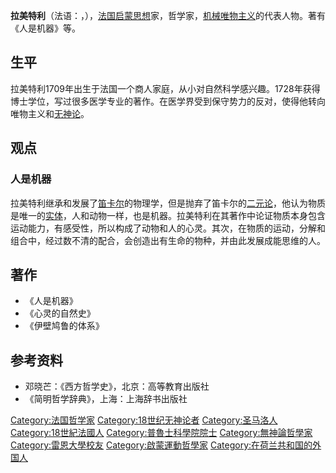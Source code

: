 {{Infobox Philosopher
|region = 西方哲学
|era = 18世纪
|color = #B0C4DE
|image = Julien Offray de La Mettrie.jpg
|name = Julien Offray de La Mettrie
|school_tradition = [[法国唯物主义|法国唯物主义]]
}}
{{expand|time=2010-08-14T10:43:40+00:00}}
'''拉美特利'''（法语：{{lang|en|Julien Offray de La Mettrie}}，{{bd|1709年11月23日||1751年11月11日}}），[[法国|法国]][[启蒙思想|启蒙思想]]家，哲学家，[[机械唯物主义|机械唯物主义]]的代表人物。著有《人是机器》等。


== 生平 ==
拉美特利1709年出生于法国一个商人家庭，从小对自然科学感兴趣。1728年获得博士学位，写过很多医学专业的著作。在医学界受到保守势力的反对，使得他转向唯物主义和[[无神论|无神论]]。


== 观点 ==

=== 人是机器 ===
拉美特利继承和发展了[[笛卡尔|笛卡尔]]的物理学，但是抛弃了笛卡尔的[[二元论|二元论]]，他认为物质是唯一的[[实体|实体]]，人和动物一样，也是机器。拉美特利在其著作中论证物质本身包含运动能力，有感受性，所以构成了动物和人的心灵。其次，在物质的运动，分解和组合中，经过数不清的配合，会创造出有生命的物种，并由此发展成能思维的人。


== 著作 ==
* 《人是机器》
* 《心灵的自然史》
* 《伊壁鸠鲁的体系》


== 参考资料 ==
* 邓晓芒：《西方哲学史》，北京：高等教育出版社
* 《简明哲学辞典》，上海：上海辞书出版社

{{Authority control}}
{{France-academic-bio-stub}}


{{DEFAULTSORT:La Mettrie, Julien Offray De}}
[[Category:法国哲学家|Category:法国哲学家]]
[[Category:18世纪无神论者|Category:18世纪无神论者]]
[[Category:圣马洛人|Category:圣马洛人]]
[[Category:18世紀法國人|Category:18世紀法國人]]
[[Category:普魯士科學院院士|Category:普魯士科學院院士]]
[[Category:無神論哲學家|Category:無神論哲學家]]
[[Category:雷恩大學校友|Category:雷恩大學校友]]
[[Category:啟蒙運動哲學家|Category:啟蒙運動哲學家]]
[[Category:在荷兰共和国的外国人|Category:在荷兰共和国的外国人]]